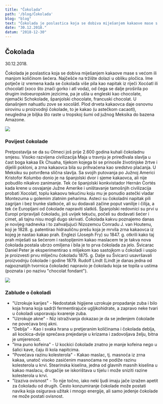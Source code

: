 ---
title: "Čokolada"
path: '/blog/Čokolada'
blog: "blog"
text: "Čokolada je poslastica koja se dobiva miješanjem kakaove mase s većom ili manjom količinom šećera. Najčešće na tržište dolazi u obliku pločica. Ime potječe iz vremena kada se čokolada više pila kao napitak iz riječi Xocóatl ili chocolatl (xoco što znači gorko i atl voda), od čega se dalje proširila po drugim indoeuropskim jezicima..."
date: "30.12.2018."
datum: "2018-12-30"
---

## Čokolada

<p className = "card-text text-muted">30.12.2018.</p>


Čokolada je poslastica koja se dobiva miješanjem kakaove mase s većom ili manjom količinom šećera. 
Najčešće na tržište dolazi u obliku pločica. Ime potječe iz vremena kada se čokolada više pila kao napitak iz 
riječi Xocóatl ili chocolatl (xoco što znači gorko i atl voda), od čega se dalje proširila po drugim indoeuropskim jezicima, 
pa je ušla u engleski kao chocolate, njemački Schokolade, španjolski chocolate, francuski chocolat. U današnjem nahuatlu zove se 
xocolātl.
Plod drveta kakaovca daje osnovnu sirovinu u proizvodnji čokolade, to je kakao (u astečkom cacaotl), 
neugledna je biljka što raste u tropskoj šumi od južnog Meksika do bazena Amazone.


![](./images/choco1.jpg)


### Povijest čokolade

Pretpostavlja se da su Olmeci još prije 2.600 godina kuhali čokoladnu smjesu. Visoko razvijena civilizacija Maja u travnju je 
priređivala slavlja u čast boga kakaa Ek Chuaha, tijekom kojega bi se prinosile životinjske žrtve i dijelili pokloni, a zrna 
kakaovca bila su prihvaćena kao sredstvo plaćanja. U Meksiku su potvrđena slična slavlja.
Sa svojih putovanja po Južnoj Americi Kristofor Kolumbo donio je na španjolski dvor i sjeme kakaovca, 
ali nije pobudilo nikakvo zanimanje. Tek će španjolski konkvistador Hernán Cortés kada krene u osvajanje 
Južne Amerike i uništavanje tamošnjih civilizacija probati Xocolatl, toplu kakaovu tekućinu koju mu je ponudio 
astečki vladar Montezuma u golemim zlatnim peharima.
Asteci su čokoladni napitak pili zagrijan i bez trunke slatkoće, ali su dodavali začine poput 
vanilije i čilija, a tek će Europljani od čokolade napraviti slatkiš. Španjolski redovnici su prvi u Europi 
pripravljali čokoladu, još uvijek tekuću, počeli su dodavati šećer i cimet, ali tajnu nisu mogli dugo skrivati.
Čokolada kakvu poznajemo danas je novijeg nadnevka i to zahvaljujući Nizozemcu Conradu J. van Houtenu, koji je 1828. g. 
patentirao hidrauličnu prešu koja je mrvila zrna kakaovca iz kojeg je nastao kakao prah. Englezi (Joseph Fry) su 1847. g. 
otkrili kako taj prah miješati sa šećerom i rastopljenim kakao maslacem te je takva nova čokolada postala ubrzo omiljena i 
bila je to prva čokolada za jelo. Švicarac Daniel Peter je eksperimentirao s mlijekom kao sastojkom u čokoladi i uspio je proizvesti 
prvu mliječnu čokoladu 1875. g.
Dalje su Švicarci usavršavali proizvodnju čokolade i godine 1879. Rudolf Lindt (Lindt je danas jedna od najpoznatijih tvornica čokolade) 
napravio je čokoladu koja se topila u ustima (poznata i po nazivu "chocolat fondant").


![](./images/choco2.jpg)


### Zablude o čokoladi

* "Uzrokuje karijes" - Nedostatak higijene uzrokuje propadanje zuba i bilo koja hrana koja sadrži fermentirajuće ugljikohidrate, a zapravo neke tvari u čokoladi usporavaju kvarenje zuba.
* "Uzrokuje akne" - Niz istraživanja dokazao je da se jedenjem čokolade ne povećava broj akni.
* "Deblja" - Kao i svaka hrana u pretjeranim količinama i čokolada deblja, ali kockica-dvije sprečava prejedanje u krizama i zadovoljava želju, bitna je umjerenost.
* "Ima puno kofeina" - U kockici čokolade znatno je manje kofeina nego u šalici kave, čaju ili kola napitcima.
* "Povećava razinu kolesterola" - Kakao maslac, tj. masnoća iz zrna kakaa, unatoč visoko zasićenim masnoćama ne podiže razinu kolesterola u krvi. Stearinska kiselina, jedna od glavnih masnih kiselina u kakao maslacu, drugačije se iskorištava u tijelu i može sniziti razine kolesterola u krvi.
* "Izaziva ovisnost" - To nije točno, iako neki ljudi imaju jače izražen apetit za čokoladu od drugih. Često konzumiranje čokolade može postati navika koja osigurava užitak i mnogo energije, ali samo jedenje čokolade ne može postati ovisnost.
